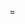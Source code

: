 <includeonly>=</includeonly><noinclude>
{{doc}}
[[Category:Formatting templates|{{PAGENAME}}]]<noinclude>